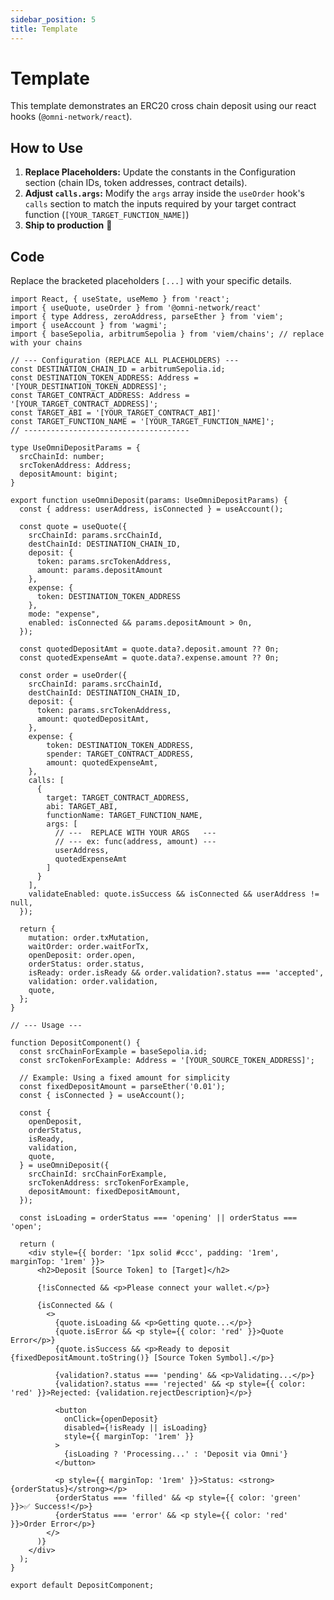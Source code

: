 ```yaml
---
sidebar_position: 5
title: Template
---
```


# Template

This template demonstrates an ERC20 cross chain deposit using our react hooks (`@omni-network/react`).

## How to Use

1.  **Replace Placeholders:** Update the constants in the Configuration section (chain IDs, token addresses, contract details).
2.  **Adjust `calls.args`:** Modify the `args` array inside the `useOrder` hook's `calls` section to match the inputs required by your target contract function (`[YOUR_TARGET_FUNCTION_NAME]`)
3. **Ship to production** 🚢

## Code

Replace the bracketed placeholders `[...]` with your specific details.

```tsx
import React, { useState, useMemo } from 'react';
import { useQuote, useOrder } from '@omni-network/react'
import { type Address, zeroAddress, parseEther } from 'viem';
import { useAccount } from 'wagmi';
import { baseSepolia, arbitrumSepolia } from 'viem/chains'; // replace with your chains

// --- Configuration (REPLACE ALL PLACEHOLDERS) ---
const DESTINATION_CHAIN_ID = arbitrumSepolia.id;
const DESTINATION_TOKEN_ADDRESS: Address = '[YOUR_DESTINATION_TOKEN_ADDRESS]';
const TARGET_CONTRACT_ADDRESS: Address = '[YOUR_TARGET_CONTRACT_ADDRESS]';
const TARGET_ABI = '[YOUR_TARGET_CONTRACT_ABI]'
const TARGET_FUNCTION_NAME = '[YOUR_TARGET_FUNCTION_NAME]';
// -------------------------------------

type UseOmniDepositParams = {
  srcChainId: number;
  srcTokenAddress: Address;
  depositAmount: bigint;
}

export function useOmniDeposit(params: UseOmniDepositParams) {
  const { address: userAddress, isConnected } = useAccount();

  const quote = useQuote({
    srcChainId: params.srcChainId,
    destChainId: DESTINATION_CHAIN_ID,
    deposit: {
      token: params.srcTokenAddress,
      amount: params.depositAmount
    },
    expense: {
      token: DESTINATION_TOKEN_ADDRESS
    },
    mode: "expense",
    enabled: isConnected && params.depositAmount > 0n,
  });

  const quotedDepositAmt = quote.data?.deposit.amount ?? 0n;
  const quotedExpenseAmt = quote.data?.expense.amount ?? 0n;

  const order = useOrder({
    srcChainId: params.srcChainId,
    destChainId: DESTINATION_CHAIN_ID,
    deposit: {
      token: params.srcTokenAddress,
      amount: quotedDepositAmt,
    },
    expense: {
        token: DESTINATION_TOKEN_ADDRESS,
        spender: TARGET_CONTRACT_ADDRESS,
        amount: quotedExpenseAmt,
    },
    calls: [
      {
        target: TARGET_CONTRACT_ADDRESS,
        abi: TARGET_ABI,
        functionName: TARGET_FUNCTION_NAME,
        args: [
          // ---  REPLACE WITH YOUR ARGS   ---
          // --- ex: func(address, amount) ---
          userAddress,
          quotedExpenseAmt
        ]
      }
    ],
    validateEnabled: quote.isSuccess && isConnected && userAddress != null,
  });

  return {
    mutation: order.txMutation,
    waitOrder: order.waitForTx,
    openDeposit: order.open,
    orderStatus: order.status,
    isReady: order.isReady && order.validation?.status === 'accepted',
    validation: order.validation,
    quote,
  };
}

// --- Usage ---

function DepositComponent() {
  const srcChainForExample = baseSepolia.id;
  const srcTokenForExample: Address = '[YOUR_SOURCE_TOKEN_ADDRESS]';

  // Example: Using a fixed amount for simplicity
  const fixedDepositAmount = parseEther('0.01');
  const { isConnected } = useAccount();

  const {
    openDeposit,
    orderStatus,
    isReady,
    validation,
    quote,
  } = useOmniDeposit({
    srcChainId: srcChainForExample,
    srcTokenAddress: srcTokenForExample,
    depositAmount: fixedDepositAmount,
  });

  const isLoading = orderStatus === 'opening' || orderStatus === 'open';

  return (
    <div style={{ border: '1px solid #ccc', padding: '1rem', marginTop: '1rem' }}>
      <h2>Deposit [Source Token] to [Target]</h2>

      {!isConnected && <p>Please connect your wallet.</p>}

      {isConnected && (
        <>
          {quote.isLoading && <p>Getting quote...</p>}
          {quote.isError && <p style={{ color: 'red' }}>Quote Error</p>}
          {quote.isSuccess && <p>Ready to deposit {fixedDepositAmount.toString()} [Source Token Symbol].</p>}

          {validation?.status === 'pending' && <p>Validating...</p>}
          {validation?.status === 'rejected' && <p style={{ color: 'red' }}>Rejected: {validation.rejectDescription}</p>}

          <button
            onClick={openDeposit}
            disabled={!isReady || isLoading}
            style={{ marginTop: '1rem' }}
          >
            {isLoading ? 'Processing...' : 'Deposit via Omni'}
          </button>

          <p style={{ marginTop: '1rem' }}>Status: <strong>{orderStatus}</strong></p>
          {orderStatus === 'filled' && <p style={{ color: 'green' }}>✅ Success!</p>}
          {orderStatus === 'error' && <p style={{ color: 'red' }}>Order Error</p>}
        </>
      )}
    </div>
  );
}

export default DepositComponent;
